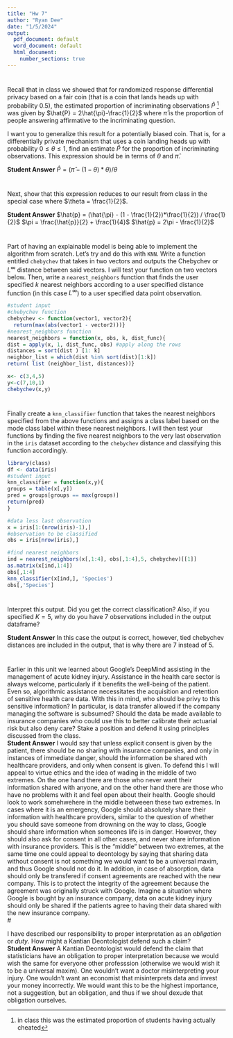 ---
title: "Hw 7"
author: "Ryan Dee"
date: "1/5/2024"
output:
  pdf_document: default
  word_document: default
  html_document:
    number_sections: true
---

# 
Recall that in class we showed that for randomized response differential privacy based on a fair coin (that is a coin that lands heads up with probability $0.5$), the estimated proportion of incriminating observations $\hat{P}$ ^[in class this was the estimated proportion of students having actually cheated] was given by $\hat{P} = 2\hat{\pi}-\frac{1}{2}$ where $\hat{\pi}$ is the proportion of people answering affirmative to the incriminating question.  

I want you to generalize this result for a potentially biased coin.  That is, for a differentially private mechanism that uses a coin landing heads up with probability $0 \leq \theta \leq 1$, find an estimate $\hat{P}$ for the proportion of incriminating observations.  This expression should be in terms of $\theta$ and $\hat{\pi}$.  

**Student Answer**
 $\hat{P} = (\hat{\pi} - (1- \theta)*\theta) / \theta$

#
Next, show that this expression reduces to our result from class in the special case where $\theta = \frac{1}{2}$.

**Student Answer**
$\hat{p} = (\hat{\pi} - (1 - \frac{1}{2})*\frac{1}{2}) / \frac{1}{2}$
$\pi = \frac{\hat{p}}{2} + \frac{1}{4}$
$\hat{p} = 2\pi - \frac{1}{2}$


#
Part of having an explainable model is being able to implement the algorithm from scratch.  Let's try and do this with `KNN`.  Write a function entitled `chebychev` that takes in two vectors and outputs the Chebychev or $L^\infty$ distance between said vectors.  I will test your function on two vectors below.  Then, write a `nearest_neighbors` function that finds the user specified $k$ nearest neighbors according to a user specified distance function (in this case $L^\infty$) to a user specified data point observation.  

```{r, eval = FALSE}
#student input
#chebychev function
chebychev <- function(vector1, vector2){
  return(max(abs(vector1 - vector2)))}
#nearest_neighbors function
nearest_neighbors = function(x, obs, k, dist_func){
dist = apply(x, 1, dist_func, obs) #apply along the rows
distances = sort(dist ) [1: k]
neighbor_list = which(dist %in% sort(dist)[1:k])
return( list (neighbor_list, distances))}

x<- c(3,4,5)
y<-c(7,10,1)
chebychev(x,y)

```

#
Finally create a `knn_classifier` function that takes the nearest neighbors specified from the above functions and assigns a class label based on the mode class label within these nearest neighbors.  I will then test your functions by finding the five nearest neighbors to the very last observation in the `iris` dataset according to the `chebychev` distance and classifying this function accordingly.  

```{r, eval = FALSE}
library(class)
df <- data(iris)
#student input
knn_classifier = function(x,y){
groups = table(x[,y])
pred = groups[groups == max(groups)]
return(pred)
}

#data less last observation
x = iris[1:(nrow(iris)-1),]
#observation to be classified
obs = iris[nrow(iris),]

#find nearest neighbors
ind = nearest_neighbors(x[,1:4], obs[,1:4],5, chebychev)[[1]]
as.matrix(x[ind,1:4])
obs[,1:4]
knn_classifier(x[ind,], 'Species')
obs[,'Species']
```

# 
Interpret this output.  Did you get the correct classification?  Also, if you specified $K=5$, why do you have $7$ observations included in the output dataframe?

**Student Answer**
In this case the output is correct, however, tied chebychev distances are included in the output, that is why there are 7 instead of 5.

#
Earlier in this unit we learned about Google's DeepMind assisting in the management of acute kidney injury.  Assistance in the health care sector is always welcome, particularly if it benefits the well-being of the patient.  Even so, algorithmic assistance necessitates the acquisition and retention of sensitive health care data.  With this in mind, who should be privy to this sensitive information?  In particular, is data transfer allowed if the company managing the software is subsumed?  Should the data be made available to insurance companies who could use this to better calibrate their actuarial risk but also deny care?  Stake a position and defend it using principles discussed from the class.  
**Student Answer**
I would say that unless explicit consent is given by the patient, there should be no sharing with insurance companies, and only in instances of immediate danger, should the information be shared with healthcare providers, and only when consent is given. To defend this I will appeal to virtue ethics and the idea of wading in the middle of two extremes.  On the one hand there are those who never want their information shared with anyone, and on the other hand there are those who have no problems with it and feel open about their health.  Google should look to work somehwehere in the middle betweeen these two extremes.  In cases where it is an emergency, Google should absolutely share their information with healthcare providers, similar to the question of whether you should save someone from drowning on the way to class, Google should share information when someones life is in danger.  However, they should also ask for consent in all other cases, and never share information with insurance providers.  This is the "middle" between two extremes, at the same time one could appeal to deontology by saying that sharing data without consent is not something we would want to be a universal maxim, and thus Google should not do it.
  In addition, in case of absorption, data should only be transfered if consent agreements are reached with the new company.  This is to protect the integrity of the agreement because the agreement was originally struck with Google.  Imagine a situation where Google is bought by an insurance company, data on acute kidney injury should only be shared if the patients agree to having their data shared with the new insurance company.  
#



I have described our responsibility to proper interpretation as an *obligation* or *duty*.  How might a Kantian Deontologist defend such a claim?  
**Student Answer**
A Kantian Deontologist would defend the claim that statisticians have an obligation to proper interpretation because we would wish the same for everyone other professsion (otherwise we would wish it to be a universal maxim).  One wouldn't want a doctor misinterpreting your injury.  One wouldn't want an economist that misinterprets data and invest your money incorrectly.  We would want this to be the highest importance, not a suggestion, but an obligation, and thus if we shoul dexude that obligation ourselves.  
